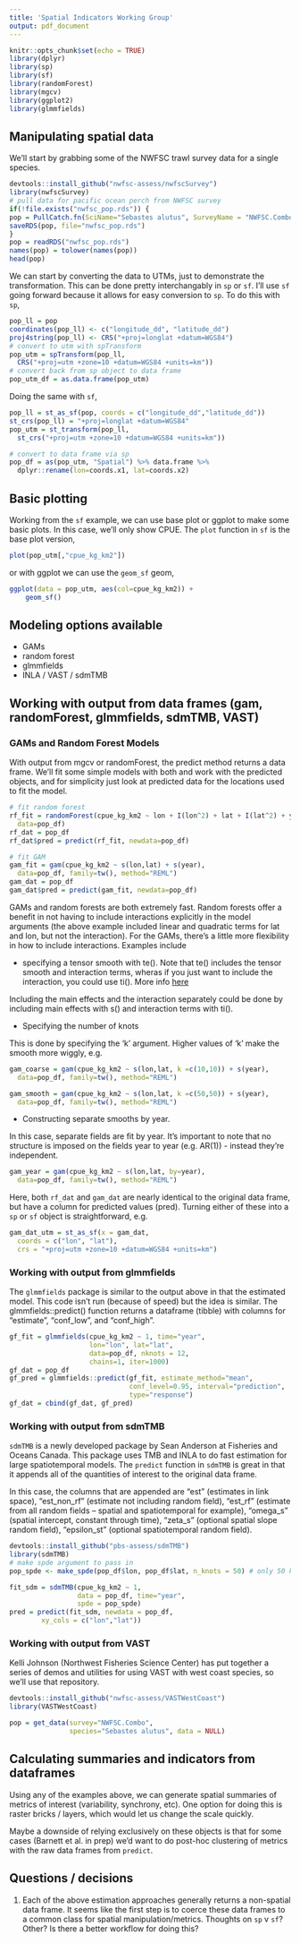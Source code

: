 ```yaml
---
title: 'Spatial Indicators Working Group'
output: pdf_document
---
```


```r
knitr::opts_chunk$set(echo = TRUE)
library(dplyr)
library(sp)
library(sf)
library(randomForest)
library(mgcv)
library(ggplot2)
library(glmmfields)
```

## Manipulating spatial data

We'll start by grabbing some of the NWFSC trawl survey data for a single species. 

```r
devtools::install_github("nwfsc-assess/nwfscSurvey")
library(nwfscSurvey)
# pull data for pacific ocean perch from NWFSC survey
if(!file.exists("nwfsc_pop.rds")) {
pop = PullCatch.fn(SciName="Sebastes alutus", SurveyName = "NWFSC.Combo")
saveRDS(pop, file="nwfsc_pop.rds")
}
pop = readRDS("nwfsc_pop.rds")
names(pop) = tolower(names(pop))
head(pop)
```

We can start by converting the data to UTMs, just to demonstrate the transformation. This can be done pretty interchangably in `sp` or `sf`. I'll use `sf` going forward because it allows for easy conversion to `sp`. 
To do this with `sp`, 

```r
pop_ll = pop
coordinates(pop_ll) <- c("longitude_dd", "latitude_dd")
proj4string(pop_ll) <- CRS("+proj=longlat +datum=WGS84")
# convert to utm with spTransform
pop_utm = spTransform(pop_ll, 
  CRS("+proj=utm +zone=10 +datum=WGS84 +units=km"))
# convert back from sp object to data frame
pop_utm_df = as.data.frame(pop_utm)
```

Doing the same with `sf`,

```r
pop_ll = st_as_sf(pop, coords = c("longitude_dd","latitude_dd"))
st_crs(pop_ll) = "+proj=longlat +datum=WGS84"
pop_utm = st_transform(pop_ll, 
  st_crs("+proj=utm +zone=10 +datum=WGS84 +units=km"))

# convert to data frame via sp
pop_df = as(pop_utm, "Spatial") %>% data.frame %>% 
  dplyr::rename(lon=coords.x1, lat=coords.x2)
```

## Basic plotting

Working from the `sf` example, we can use base plot or ggplot to make some basic plots. In this case, we'll only show CPUE. The `plot` function in `sf` is the base plot version,

```r
plot(pop_utm[,"cpue_kg_km2"])
```

or with ggplot we can use the `geom_sf` geom,  

```r
ggplot(data = pop_utm, aes(col=cpue_kg_km2)) +
    geom_sf()
```

## Modeling options available

* GAMs
* random forest
* glmmfields
* INLA / VAST / sdmTMB

## Working with output from data frames (gam, randomForest, glmmfields, sdmTMB, VAST)

### GAMs and Random Forest Models

With output from mgcv or randomForest, the predict method returns a data frame. We'll fit some simple models with both and work with the predicted objects, and for simplicity just look at predicted data for the locations used to fit the model. 

```r
# fit random forest
rf_fit = randomForest(cpue_kg_km2 ~ lon + I(lon^2) + lat + I(lat^2) + year, 
  data=pop_df)
rf_dat = pop_df
rf_dat$pred = predict(rf_fit, newdata=pop_df)

# fit GAM
gam_fit = gam(cpue_kg_km2 ~ s(lon,lat) + s(year), 
  data=pop_df, family=tw(), method="REML")
gam_dat = pop_df
gam_dat$pred = predict(gam_fit, newdata=pop_df)

```

GAMs and random forests are both extremely fast. Random forests offer a benefit in not having to include interactions explicitly in the model arguments (the above example included linear and quadratic terms for lat and lon, but not the interaction). For the GAMs, there's a little more flexibility in how to include interactions. Examples include

* specifying a tensor smooth with te(). Note that te() includes the tensor smooth and interaction terms, wheras if you just want to include the interaction, you could use ti(). More info [here](https://stat.ethz.ch/R-manual/R-devel/library/mgcv/html/te.html)

Including the main effects and the interaction separately could be done by including main effects with s() and interaction terms with ti(). 

* Specifying the number of knots

This is done by specifying the 'k' argument. Higher values of 'k' make the smooth more wiggly, e.g.

```r
gam_coarse = gam(cpue_kg_km2 ~ s(lon,lat, k =c(10,10)) + s(year), 
  data=pop_df, family=tw(), method="REML")

gam_smooth = gam(cpue_kg_km2 ~ s(lon,lat, k =c(50,50)) + s(year), 
  data=pop_df, family=tw(), method="REML")
```

* Constructing separate smooths by year. 

In this case, separate fields are fit by year. It's important to note that no structure is imposed on the fields year to year (e.g. AR(1)) - instead they're independent. 

```r
gam_year = gam(cpue_kg_km2 ~ s(lon,lat, by=year), 
  data=pop_df, family=tw(), method="REML")
```

Here, both `rf_dat` and `gam_dat` are nearly identical to the original data frame, but have a column for predicted values (pred). Turning either of these into a `sp` or `sf` object is straightforward, e.g.

```r
gam_dat_utm = st_as_sf(x = gam_dat, 
  coords = c("lon", "lat"), 
  crs = "+proj=utm +zone=10 +datum=WGS84 +units=km")
```

### Working with output from glmmfields

The `glmmfields` package is similar to the output above in that the estimated model. This code isn't run (because of speed) but the idea is similar. The glmmfields::predict() function returns a dataframe (tibble) with columns for "estimate", "conf_low", and "conf_high". 

```r
gf_fit = glmmfields(cpue_kg_km2 ~ 1, time="year", 
                    lon="lon", lat="lat", 
                    data=pop_df, nknots = 12,
                    chains=1, iter=1000)
gf_dat = pop_df
gf_pred = glmmfields::predict(gf_fit, estimate_method="mean",
                              conf_level=0.95, interval="prediction",
                              type="response")
gf_dat = cbind(gf_dat, gf_pred)
```

### Working with output from sdmTMB

`sdmTMB` is a newly developed package by Sean Anderson at Fisheries and Oceans Canada. This package uses TMB and INLA to do fast estimation for large spatiotemporal models. The `predict` function in `sdmTMB` is great in that it appends all of the quantities of interest to the original data frame. 

In this case, the columns that are appended are "est" (estimates in link space), "est_non_rf" (estimate not including random field), "est_rf" (estimate from all random fields -- spatial and spatiotemporal for example), "omega_s" (spatial intercept, constant through time), "zeta_s" (optional spatial slope random field), "epsilon_st" (optional spatiotemporal random field). 

```r
devtools::install_github("pbs-assess/sdmTMB")
library(sdmTMB)
# make spde argument to pass in 
pop_spde <- make_spde(pop_df$lon, pop_df$lat, n_knots = 50) # only 50 knots for speed

fit_sdm = sdmTMB(cpue_kg_km2 ~ 1, 
                 data = pop_df, time="year", 
                 spde = pop_spde)
pred = predict(fit_sdm, newdata = pop_df, 
        xy_cols = c("lon","lat"))
```

### Working with output from VAST

Kelli Johnson (Northwest Fisheries Science Center) has put together a series of demos and utilities for using VAST with west coast species, so we'll use that repository.

```r
devtools::install_github("nwfsc-assess/VASTWestCoast")
library(VASTWestCoast)

pop = get_data(survey="NWFSC.Combo", 
               species="Sebastes alutus", data = NULL)
```


## Calculating summaries and indicators from dataframes

Using any of the examples above, we can generate spatial summaries of metrics of interest (variability, synchrony, etc). One option for doing this is raster bricks / layers, which would let us change the scale quickly. 

Maybe a downside of relying exclusively on these objects is that for some cases (Barnett et al. in prep) we'd want to do post-hoc clustering of metrics with the raw data frames from `predict`. 


## Questions / decisions

1. Each of the above estimation approaches generally returns a non-spatial data frame. It seems like the first step is to coerce these data frames to a common class for spatial manipulation/metrics. Thoughts on `sp` v `sf`? Other? Is there a better workflow for doing this? 

